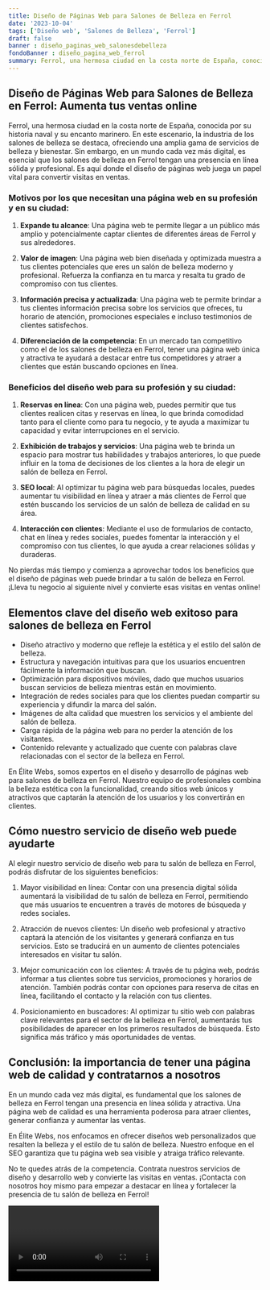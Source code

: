 ```yaml
---
title: Diseño de Páginas Web para Salones de Belleza en Ferrol
date: '2023-10-04'
tags: ['Diseño web', 'Salones de Belleza', 'Ferrol']
draft: false
banner : diseño_paginas_web_salonesdebelleza
fondoBanner : diseño_pagina_web_ferrol
summary: Ferrol, una hermosa ciudad en la costa norte de España, conocida por su historia naval y su encanto marinero. En este escenario, la industria de los salones de belleza se destaca, ofreciendo una amplia gama de servicios de belleza y bienestar. Sin embargo, en un mundo cada vez más digital, es esencial que los salones de belleza en Ferrol tengan una presencia en línea sólida y profesional. Es aquí donde el diseño de páginas web juega un papel vital para convertir visitas en ventas.
---
```


## Diseño de Páginas Web para Salones de Belleza en Ferrol: Aumenta tus ventas online

Ferrol, una hermosa ciudad en la costa norte de España, conocida por su historia naval y su encanto marinero. En este escenario, la industria de los salones de belleza se destaca, ofreciendo una amplia gama de servicios de belleza y bienestar. Sin embargo, en un mundo cada vez más digital, es esencial que los salones de belleza en Ferrol tengan una presencia en línea sólida y profesional. Es aquí donde el diseño de páginas web juega un papel vital para convertir visitas en ventas.

### Motivos por los que necesitan una página web en su profesión y en su ciudad:

1. **Expande tu alcance**: Una página web te permite llegar a un público más amplio y potencialmente captar clientes de diferentes áreas de Ferrol y sus alrededores.

2. **Valor de imagen**: Una página web bien diseñada y optimizada muestra a tus clientes potenciales que eres un salón de belleza moderno y profesional. Refuerza la confianza en tu marca y resalta tu grado de compromiso con tus clientes.

3. **Información precisa y actualizada**: Una página web te permite brindar a tus clientes información precisa sobre los servicios que ofreces, tu horario de atención, promociones especiales e incluso testimonios de clientes satisfechos.

4. **Diferenciación de la competencia**: En un mercado tan competitivo como el de los salones de belleza en Ferrol, tener una página web única y atractiva te ayudará a destacar entre tus competidores y atraer a clientes que están buscando opciones en línea.

### Beneficios del diseño web para su profesión y su ciudad:

1. **Reservas en línea**: Con una página web, puedes permitir que tus clientes realicen citas y reservas en línea, lo que brinda comodidad tanto para el cliente como para tu negocio, y te ayuda a maximizar tu capacidad y evitar interrupciones en el servicio.

2. **Exhibición de trabajos y servicios**: Una página web te brinda un espacio para mostrar tus habilidades y trabajos anteriores, lo que puede influir en la toma de decisiones de los clientes a la hora de elegir un salón de belleza en Ferrol.

3. **SEO local**: Al optimizar tu página web para búsquedas locales, puedes aumentar tu visibilidad en línea y atraer a más clientes de Ferrol que estén buscando los servicios de un salón de belleza de calidad en su área.

4. **Interacción con clientes**: Mediante el uso de formularios de contacto, chat en línea y redes sociales, puedes fomentar la interacción y el compromiso con tus clientes, lo que ayuda a crear relaciones sólidas y duraderas.

No pierdas más tiempo y comienza a aprovechar todos los beneficios que el diseño de páginas web puede brindar a tu salón de belleza en Ferrol. ¡Lleva tu negocio al siguiente nivel y convierte esas visitas en ventas online!

<GifSeo />

<Cta />

## Elementos clave del diseño web exitoso para salones de belleza en Ferrol

- Diseño atractivo y moderno que refleje la estética y el estilo del salón de belleza.
- Estructura y navegación intuitivas para que los usuarios encuentren fácilmente la información que buscan.
- Optimización para dispositivos móviles, dado que muchos usuarios buscan servicios de belleza mientras están en movimiento.
- Integración de redes sociales para que los clientes puedan compartir su experiencia y difundir la marca del salón.
- Imágenes de alta calidad que muestren los servicios y el ambiente del salón de belleza.
- Carga rápida de la página web para no perder la atención de los visitantes.
- Contenido relevante y actualizado que cuente con palabras clave relacionadas con el sector de la belleza en Ferrol.

En Élite Webs, somos expertos en el diseño y desarrollo de páginas web para salones de belleza en Ferrol. Nuestro equipo de profesionales combina la belleza estética con la funcionalidad, creando sitios web únicos y atractivos que captarán la atención de los usuarios y los convertirán en clientes.

## Cómo nuestro servicio de diseño web puede ayudarte

Al elegir nuestro servicio de diseño web para tu salón de belleza en Ferrol, podrás disfrutar de los siguientes beneficios:

1. Mayor visibilidad en línea: Contar con una presencia digital sólida aumentará la visibilidad de tu salón de belleza en Ferrol, permitiendo que más usuarios te encuentren a través de motores de búsqueda y redes sociales.

2. Atracción de nuevos clientes: Un diseño web profesional y atractivo captará la atención de los visitantes y generará confianza en tus servicios. Esto se traducirá en un aumento de clientes potenciales interesados en visitar tu salón.

3. Mejor comunicación con los clientes: A través de tu página web, podrás informar a tus clientes sobre tus servicios, promociones y horarios de atención. También podrás contar con opciones para reserva de citas en línea, facilitando el contacto y la relación con tus clientes.

4. Posicionamiento en buscadores: Al optimizar tu sitio web con palabras clave relevantes para el sector de la belleza en Ferrol, aumentarás tus posibilidades de aparecer en los primeros resultados de búsqueda. Esto significa más tráfico y más oportunidades de ventas.

## Conclusión: la importancia de tener una página web de calidad y contratarnos a nosotros

En un mundo cada vez más digital, es fundamental que los salones de belleza en Ferrol tengan una presencia en línea sólida y atractiva. Una página web de calidad es una herramienta poderosa para atraer clientes, generar confianza y aumentar las ventas.

En Élite Webs, nos enfocamos en ofrecer diseños web personalizados que resalten la belleza y el estilo de tu salón de belleza. Nuestro enfoque en el SEO garantiza que tu página web sea visible y atraiga tráfico relevante.

No te quedes atrás de la competencia. Contrata nuestros servicios de diseño y desarrollo web y convierte las visitas en ventas. ¡Contacta con nosotros hoy mismo para empezar a destacar en línea y fortalecer la presencia de tu salón de belleza en Ferrol!

<Video />

<CtaBot job='Salones de Belleza' city='Ferrol'/>

<Gmaps query='Ferrol+españa+maps' />